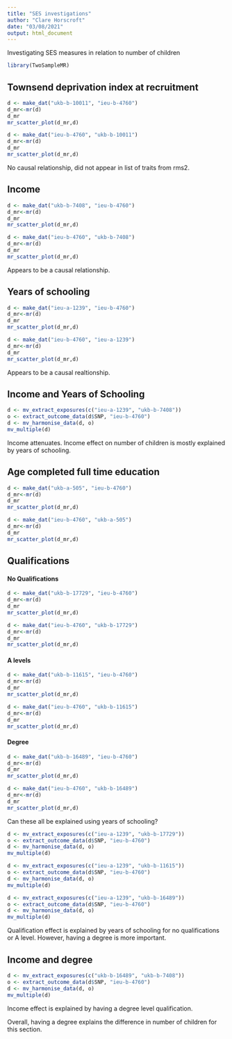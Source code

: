```yaml
---
title: "SES investigations"
author: "Clare Horscroft"
date: "03/08/2021"
output: html_document
---
```


Investigating SES measures in relation to number of children

```r
library(TwoSampleMR)
```


## Townsend deprivation index at recruitment

```r
d <- make_dat("ukb-b-10011", "ieu-b-4760")
d_mr<-mr(d)
d_mr
mr_scatter_plot(d_mr,d)
```

```r
d <- make_dat("ieu-b-4760", "ukb-b-10011")
d_mr<-mr(d)
d_mr
mr_scatter_plot(d_mr,d)
```

No causal relationship, did not appear in list of traits from rms2.

## Income

```r
d <- make_dat("ukb-b-7408", "ieu-b-4760")
d_mr<-mr(d)
d_mr
mr_scatter_plot(d_mr,d)
```

```r
d <- make_dat("ieu-b-4760", "ukb-b-7408")
d_mr<-mr(d)
d_mr
mr_scatter_plot(d_mr,d)
```

Appears to be a causal relationship.

## Years of schooling

```r
d <- make_dat("ieu-a-1239", "ieu-b-4760")
d_mr<-mr(d)
d_mr
mr_scatter_plot(d_mr,d)
```

```r
d <- make_dat("ieu-b-4760", "ieu-a-1239")
d_mr<-mr(d)
d_mr
mr_scatter_plot(d_mr,d)
```

Appears to be a causal realtionship.

## Income and Years of Schooling

```r
d <- mv_extract_exposures(c("ieu-a-1239", "ukb-b-7408"))
o <- extract_outcome_data(d$SNP, "ieu-b-4760")
d <- mv_harmonise_data(d, o)
mv_multiple(d)
```
Income attenuates. Income effect on number of children is mostly explained by years of schooling.

## Age completed full time education

```r
d <- make_dat("ukb-a-505", "ieu-b-4760")
d_mr<-mr(d)
d_mr
mr_scatter_plot(d_mr,d)
```

```r
d <- make_dat("ieu-b-4760", "ukb-a-505")
d_mr<-mr(d)
d_mr
mr_scatter_plot(d_mr,d)
```

## Qualifications

#### No Qualifications

```r
d <- make_dat("ukb-b-17729", "ieu-b-4760")
d_mr<-mr(d)
d_mr
mr_scatter_plot(d_mr,d)
```
```r
d <- make_dat("ieu-b-4760", "ukb-b-17729")
d_mr<-mr(d)
d_mr
mr_scatter_plot(d_mr,d)
```

#### A levels

```r
d <- make_dat("ukb-b-11615", "ieu-b-4760")
d_mr<-mr(d)
d_mr
mr_scatter_plot(d_mr,d)
```
```r
d <- make_dat("ieu-b-4760", "ukb-b-11615")
d_mr<-mr(d)
d_mr
mr_scatter_plot(d_mr,d)
```

#### Degree

```r
d <- make_dat("ukb-b-16489", "ieu-b-4760")
d_mr<-mr(d)
d_mr
mr_scatter_plot(d_mr,d)
```
```r
d <- make_dat("ieu-b-4760", "ukb-b-16489")
d_mr<-mr(d)
d_mr
mr_scatter_plot(d_mr,d)
```

Can these all be explained using years of schooling?

```r
d <- mv_extract_exposures(c("ieu-a-1239", "ukb-b-17729"))
o <- extract_outcome_data(d$SNP, "ieu-b-4760")
d <- mv_harmonise_data(d, o)
mv_multiple(d)

```
```r
d <- mv_extract_exposures(c("ieu-a-1239", "ukb-b-11615"))
o <- extract_outcome_data(d$SNP, "ieu-b-4760")
d <- mv_harmonise_data(d, o)
mv_multiple(d)
```
```r
d <- mv_extract_exposures(c("ieu-a-1239", "ukb-b-16489"))
o <- extract_outcome_data(d$SNP, "ieu-b-4760")
d <- mv_harmonise_data(d, o)
mv_multiple(d)
```

Qualification effect is explained by years of schooling for no qualifications or A level. However, having a degree is more important.

## Income and degree

```r
d <- mv_extract_exposures(c("ukb-b-16489", "ukb-b-7408"))
o <- extract_outcome_data(d$SNP, "ieu-b-4760")
d <- mv_harmonise_data(d, o)
mv_multiple(d)
```

Income effect is explained by having a degree level qualification.

Overall, having a degree explains the difference in number of children for this section.